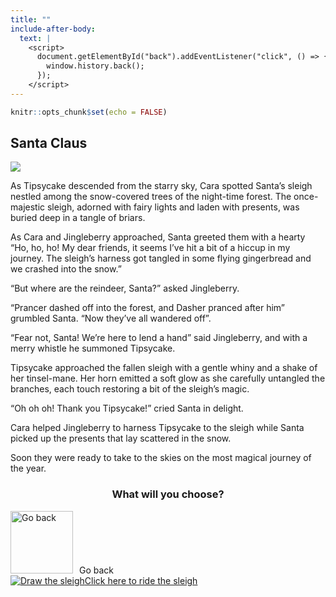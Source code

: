 ```yaml
---
title: ""
include-after-body:
  text: |
    <script>
      document.getElementById("back").addEventListener("click", () => {
        window.history.back();
      });
    </script>
---
```


```r
knitr::opts_chunk$set(echo = FALSE)
```

:::::: {.scenario .column-screen}

:::: {.column-body .scenario-text}

## Santa Claus

::::

::: {.column-body .scenario-image}

![](images/sleigh-crash.png)

:::

:::: {.column-body .scenario-text}

As Tipsycake descended from the starry sky, Cara spotted Santa's sleigh nestled among the snow-covered trees of the night-time forest. The once-majestic sleigh, adorned with fairy lights and laden with presents, was buried deep in a tangle of briars.

As Cara and Jingleberry approached, Santa greeted them with a hearty "Ho, ho, ho! My dear friends, it seems I've hit a bit of a hiccup in my journey. The sleigh's harness got tangled in some flying gingerbread and we crashed into the snow."

"But where are the reindeer, Santa?" asked Jingleberry. 

"Prancer dashed off into the forest, and Dasher pranced after him" grumbled Santa. "Now they've all wandered off".

"Fear not, Santa! We're here to lend a hand" said Jingleberry, and with a merry whistle he summoned Tipsycake. 

Tipsycake approached the fallen sleigh with a gentle whiny and a shake of her tinsel-mane. Her horn emitted a soft glow as she carefully untangled the branches, each touch restoring a bit of the sleigh's magic. 

"Oh oh oh! Thank you Tipsycake!" cried Santa in delight. 

Cara helped Jingleberry to harness Tipsycake to the sleigh while Santa picked up the presents that lay scattered in the snow. 

Soon they were ready to take to the skies on the most magical journey of the year. 

::::

:::: {.column-body .scenario-image}
::: {style="text-align: center;"}
### What will you choose?
:::

  ```{=html}
<div class="container">

  <div id="back">
  <img src="images/back.png" alt="Go back" style="width: 100px; height: 100px; margin-right: 10px;">Go back
  </div>
  
  <div class="final-options">
  
  <div class="option">
  <a href="flying-home.html"><img src="images/cara-sleigh.png" alt="Draw the sleigh"<div>Click here to ride the sleigh</div></a>
  </div>
  
  </div>
  ```

::::




::::::
